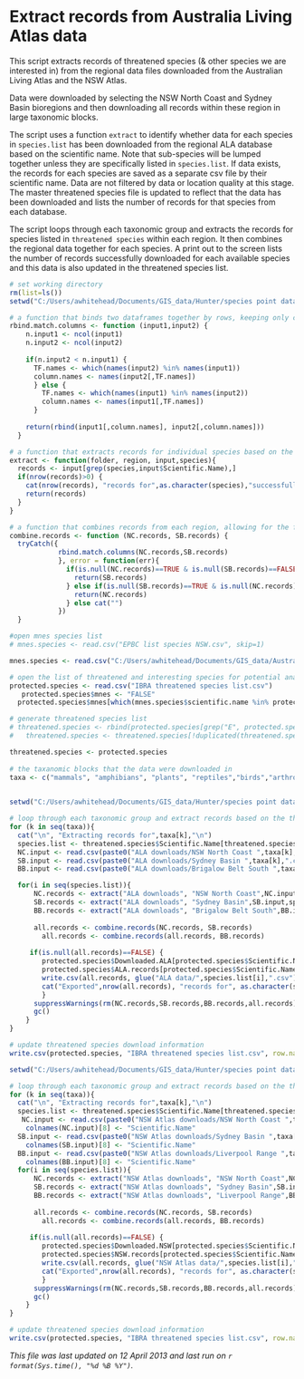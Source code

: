 Extract records from Australia Living Atlas data
========================================================
This script extracts records of threatened species (& other species we are interested in) from the regional data files downloaded from the Australian Living Atlas and the NSW Atlas. 

Data were downloaded by selecting the NSW North Coast and Sydney Basin bioregions and then downloading all records within these region in large taxonomic blocks.  
 
The script uses a function `extract` to identify whether data for each species in `species.list` has been downloaded from the regional ALA database based on the scientific name.  Note that sub-species will be lumped together unless they are specifically listed in `species.list`. If data exists, the records for each species are saved as a separate csv file by their scientific name.  Data are not filtered by data or location quality at this stage. The master threatened species file is updated to reflect that the data has been downloaded and lists the number of records for that species from each database.  

The script loops through each taxonomic group and extracts the records for species listed in `threatened species` within each region.  It then combines the regional data together for each species.  A print out to the screen lists the number of records successfully downloaded for each available species and this data is also updated in the threatened species list.


```r
# set working directory
rm(list=ls())
setwd("C:/Users/awhitehead/Documents/GIS_data/Hunter/species point data")

# a function that binds two dataframes together by rows, keeping only columns with the same names
rbind.match.columns <- function (input1,input2) {
    n.input1 <- ncol(input1)
    n.input2 <- ncol(input2)
    
    if(n.input2 < n.input1) {
      TF.names <- which(names(input2) %in% names(input1))
      column.names <- names(input2[,TF.names])
      } else {
        TF.names <- which(names(input1) %in% names(input2))
        column.names <- names(input1[,TF.names])
      }
    
    return(rbind(input1[,column.names], input2[,column.names]))
  }

# a function that extracts records for individual species based on the given region
extract <- function(folder, region, input,species){
  records <- input[grep(species,input$Scientific.Name),]
  if(nrow(records)>0) {
    cat(nrow(records), "records for",as.character(species),"successfully extracted from",region,"in",folder,"\n")
    return(records)
  } 
}

# a function that combines records from each region, allowing for the fact that they may be absent from a region
combine.records <- function (NC.records, SB.records) {
  tryCatch({
            rbind.match.columns(NC.records,SB.records)
            }, error = function(err){
              if(is.null(NC.records)==TRUE & is.null(SB.records)==FALSE){
                return(SB.records)
              } else if(is.null(SB.records)==TRUE & is.null(NC.records)==FALSE){
                return(NC.records)
              } else cat("")
            })
  }

#open mnes species list
# mnes.species <- read.csv("EPBC list species NSW.csv", skip=1)

mnes.species <- read.csv("C:/Users/awhitehead/Documents/GIS_data/Australia-wide/species data/all EPBC listed species 27May2013.csv")

# open the list of threatened and interesting species for potential analysis
protected.species <- read.csv("IBRA threatened species list.csv")
   protected.species$mnes <- "FALSE"
  protected.species$mnes[which(mnes.species$scientific.name %in% protected.species$Scientific.Name ==TRUE)] <- "TRUE"

# generate threatened species list
# threatened.species <- rbind(protected.species[grep("E", protected.species$NSW.status),], protected.species[grep("V", protected.species$NSW.status),], protected.species[grep("TRUE", protected.species$mnes),])
#   threatened.species <- threatened.species[!duplicated(threatened.species),]

threatened.species <- protected.species
 
# the taxanomic blocks that the data were downloaded in
taxa <- c("mammals", "amphibians", "plants", "reptiles","birds","arthropods")
          
```

```r
setwd("C:/Users/awhitehead/Documents/GIS_data/Hunter/species point data")

# loop through each taxonomic group and extract records based on the threatened species list
for (k in seq(taxa)){
  cat("\n", "Extracting records for",taxa[k],"\n")  
  species.list <- threatened.species$Scientific.Name[threatened.species$Taxa==taxa[k]] 
  NC.input <- read.csv(paste0("ALA downloads/NSW North Coast ",taxa[k],".csv"))
  SB.input <- read.csv(paste0("ALA downloads/Sydney Basin ",taxa[k],".csv"))
  BB.input <- read.csv(paste0("ALA downloads/Brigalow Belt South ",taxa[k],".csv"))

  for(i in seq(species.list)){
      NC.records <- extract("ALA downloads", "NSW North Coast",NC.input,species.list[i])
      SB.records <- extract("ALA downloads", "Sydney Basin",SB.input,species.list[i])
      BB.records <- extract("ALA downloads", "Brigalow Belt South",BB.input,species.list[i])
      
      all.records <- combine.records(NC.records, SB.records)
        all.records <- combine.records(all.records, BB.records)
        
     if(is.null(all.records)==FALSE) {
        protected.species$Downloaded.ALA[protected.species$Scientific.Name==species.list[i]] <- "yes"
        protected.species$ALA.records[protected.species$Scientific.Name==species.list[i]] <- nrow(all.records)
        write.csv(all.records, glue("ALA data/",species.list[i],".csv"),row.names=FALSE)
        cat("Exported",nrow(all.records), "records for", as.character(species.list[i]),"\n","\n")
        }
      suppressWarnings(rm(NC.records,SB.records,BB.records,all.records))
      gc()
    }
}

# update threatened species download information
write.csv(protected.species, "IBRA threatened species list.csv", row.names=FALSE)

```


```r
setwd("C:/Users/awhitehead/Documents/GIS_data/Hunter/species point data")

# loop through each taxonomic group and extract records based on the threatened species list
for (k in seq(taxa)){
  cat("\n", "Extracting records for",taxa[k],"\n")  
  species.list <- threatened.species$Scientific.Name[threatened.species$Taxa==taxa[k]] 
   NC.input <- read.csv(paste0("NSW Atlas downloads/NSW North Coast ",taxa[k],".csv"))
    colnames(NC.input)[8] <- "Scientific.Name"
  SB.input <- read.csv(paste0("NSW Atlas downloads/Sydney Basin ",taxa[k],".csv"))
    colnames(SB.input)[8] <- "Scientific.Name"
  BB.input <- read.csv(paste0("NSW Atlas downloads/Liverpool Range ",taxa[k],".csv"))
    colnames(BB.input)[8] <- "Scientific.Name"
  for(i in seq(species.list)){
      NC.records <- extract("NSW Atlas downloads", "NSW North Coast",NC.input,species.list[i])
      SB.records <- extract("NSW Atlas downloads", "Sydney Basin",SB.input,species.list[i])
      BB.records <- extract("NSW Atlas downloads", "Liverpool Range",BB.input,species.list[i])
      
      all.records <- combine.records(NC.records, SB.records)
        all.records <- combine.records(all.records, BB.records)
        
     if(is.null(all.records)==FALSE) {
        protected.species$Downloaded.NSW[protected.species$Scientific.Name==species.list[i]] <- "yes"
        protected.species$NSW.records[protected.species$Scientific.Name==species.list[i]] <- nrow(all.records)
        write.csv(all.records, glue("NSW Atlas data/",species.list[i],".csv"),row.names=FALSE)
        cat("Exported",nrow(all.records), "records for", as.character(species.list[i]),"\n","\n")
        }
      suppressWarnings(rm(NC.records,SB.records,BB.records,all.records))
      gc()
    }
}

# update threatened species download information
write.csv(protected.species, "IBRA threatened species list.csv", row.names=FALSE)

```

*This file was last updated on 12 April 2013 and last run on `r format(Sys.time(), "%d %B %Y")`.*